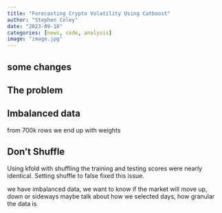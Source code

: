 ```yaml
---
title: "Forecasting Crypto Volatility Using Catboost"
author: "Stephen Coley"
date: "2023-09-18"
categories: [news, code, analysis]
image: "image.jpg"
---
```


## some changes

## The problem

## Imbalanced data

from 700k rows we end up with 
weights

## Don't Shuffle

Using kfold with shuffling the training and testing scores were nearly identical. Setting shuffle to false fixed this issue. 

we have imbalanced data, we want to know if the market will move up, down or sideways
maybe talk about how we selected days, how granular the data is

